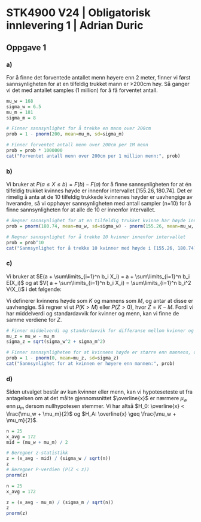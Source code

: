# STK4900 V24 \| Obligatorisk innlevering 1 \| Adrian Duric

## Oppgave 1

### a)

For å finne det forventede antallet menn høyere enn 2 meter, finner vi først sannsynligheten for at en tilfeldig trukket mann er \>200cm høy. Så ganger vi det med antallet samples (1 million) for å få forventet antall.

```r
mu_w = 168
sigma_w = 6.5
mu_m = 181
sigma_m = 8

# Finner sannsynlighet for å trekke en mann over 200cm
prob = 1 - pnorm(200, mean=mu_m, sd=sigma_m)

# Finner forventet antall menn over 200cm per 1M menn
prob = prob * 1000000
cat("Forventet antall menn over 200cm per 1 million menn:", prob)
```

### b)

Vi bruker at $P(a \le X \le b) = F(b) - F(a)$ for å finne sannsynligheten for at én tilfeldig trukket kvinnes høyde er innenfor intervallet $[155.26, 180.74]$. Det er rimelig å anta at de 10 tilfeldig trukkede kvinnenes høyder er uavhengige av hverandre, så vi opphøyer sannsynligheten med antall sampler (n=10) for å finne sannsynligheten for at alle de 10 er innenfor intervallet.

```r
# Regner sannsynlighet for at en tilfeldig trukket kvinne har høyde innenfor intervallet
prob = pnorm(180.74, mean=mu_w, sd=sigma_w) - pnorm(155.26, mean=mu_w, sd=sigma_w)

# Regner sannsynlighet for å trekke 10 kvinner innenfor intervallet
prob = prob^10
cat("Sannsynlighet for å trekke 10 kvinner med høyde i [155.26, 180.74]:", prob)
```

### c)

Vi bruker at $E(a + \sum\limits_{i=1}^n b_i X_i) = a + \sum\limits_{i=1}^n b_i E(X_i)$ og at $V( a + \sum\limits_{i=1}^n b_i X_i) = \sum\limits_{i=1}^n b_i^2 V(X_i)$ i det følgende:

Vi definerer kvinnens høyde som $K$ og mannens som $M$, og antar at disse er uavhengige. Så regner vi ut $P(K > M)$ eller $P(Z > 0)$, hvor $Z = K - M$. Fordi vi har middelverdi og standardavvik for kvinner og menn, kan vi finne de samme verdiene for $Z$.

```r
# Finner middelverdi og standardavvik for differanse mellom kvinner og menn
mu_z = mu_w - mu_m
sigma_z = sqrt(sigma_w^2 + sigma_m^2)

# Finner sannsynligheten for at kvinnens høyde er større enn mannens, dvs. P(Z > 0)
prob = 1 - pnorm(0, mean=mu_z, sd=sigma_z)
cat("Sannsynlighet for at kvinnen er høyere enn mannen:", prob)
```

### d)

Siden utvalget består av kun kvinner eller menn, kan vi hypoteseteste ut fra antagelsen om at det målte gjennomsnittet $\overline{x}$ er nærmere $\mu_w$ enn $\mu_m$ dersom nullhypotesen stemmer. Vi har altså $H_0: \overline{x} < \frac{\mu_w + \mu_m}{2}$ og $H_A: \overline{x} \geq \frac{\mu_w + \mu_m}{2}$.

```r
n = 25
x_avg = 172
mid = (mu_w + mu_m) / 2

# Beregner z-statistikk
z = (x_avg - mid) / (sigma_w / sqrt(n))
z
# Beregner P-verdien (P(Z < z))
pnorm(z)
```

```r
n = 25
x_avg = 172

z = (x_avg - mu_m) / (sigma_m / sqrt(n))
z
pnorm(z)
```

